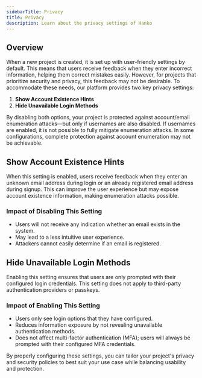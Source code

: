 ```yaml
---
sidebarTitle: Privacy
title: Privacy
description: Learn about the privacy settings of Hanko
---
```


## Overview
When a new project is created, it is set up with user-friendly settings by default. This means that users receive feedback when they enter incorrect information, helping them correct mistakes easily. However, for projects that prioritize security and privacy, this feedback may not be desirable. To accommodate these needs, our platform provides two key privacy settings:

1. **Show Account Existence Hints**
2. **Hide Unavailable Login Methods**

By disabling both options, your project is protected against account/email enumeration attacks—but only if usernames are also disabled. If usernames are enabled, it is not possible to fully mitigate enumeration attacks. In some configurations, complete protection against account enumeration may not be achievable.

## Show Account Existence Hints
When this setting is enabled, users receive feedback when they enter an unknown email address during login or an already registered email address during signup. This can improve the user experience but may expose account existence information, making enumeration attacks possible.

### Impact of Disabling This Setting
- Users will not receive any indication whether an email exists in the system.
- May lead to a less intuitive user experience.
- Attackers cannot easily determine if an email is registered.

## Hide Unavailable Login Methods
Enabling this setting ensures that users are only prompted with their configured login credentials. This setting does not apply to third-party authentication providers or passkeys.

### Impact of Enabling This Setting
- Users only see login options that they have configured.
- Reduces information exposure by not revealing unavailable authentication methods.
- Does not affect multi-factor authentication (MFA); users will always be prompted with their configured MFA credentials.

By properly configuring these settings, you can tailor your project's privacy and security policies to best suit your use case while balancing usability and protection.
